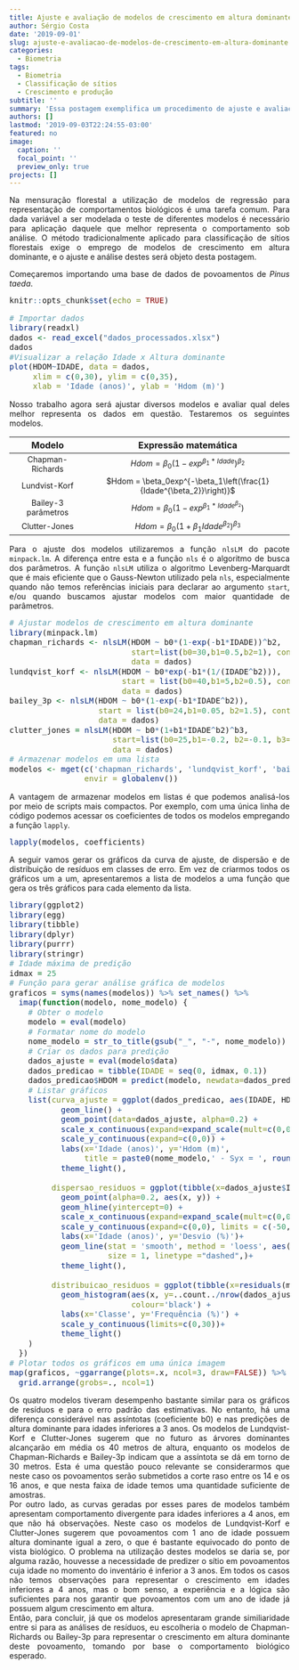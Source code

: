 ```yaml
---
title: Ajuste e avaliação de modelos de crescimento em altura dominante
author: Sérgio Costa
date: '2019-09-01'
slug: ajuste-e-avaliacao-de-modelos-de-crescimento-em-altura-dominante
categories:
  - Biometria
tags:
  - Biometria
  - Classificação de sítios
  - Crescimento e produção
subtitle: ''
summary: 'Essa postagem exemplifica um procedimento de ajuste e avaliação de modelos de crescimento em altura dominante.'
authors: []
lastmod: '2019-09-03T22:24:55-03:00'
featured: no
image:
  caption: ''
  focal_point: ''
  preview_only: true
projects: []
---
```

Na mensuração florestal a utilização de modelos de regressão para representação de comportamentos biológicos é uma tarefa comum. Para dada variável a ser modelada o teste  de diferentes modelos é necessário para aplicação daquele que melhor representa o comportamento sob análise. O método tradicionalmente aplicado para classificação de sítios florestais exige o emprego de modelos de crescimento em altura dominante, e o ajuste e análise destes será objeto desta postagem.
  
Começaremos importando uma base de dados de povoamentos de *Pinus taeda*. 
```r
knitr::opts_chunk$set(echo = TRUE)
```
```r
# Importar dados
library(readxl)
dados <- read_excel("dados_processados.xlsx")
dados
#Visualizar a relação Idade x Altura dominante
plot(HDOM~IDADE, data = dados,
     xlim = c(0,30), ylim = c(0,35),
     xlab = 'Idade (anos)', ylab = 'Hdom (m)')
````
  
Nosso trabalho agora será ajustar diversos modelos e avaliar qual deles melhor representa os dados em questão. Testaremos os seguintes modelos.


|Modelo             |Expressão matemática|
|:-----------------:|:-----------------------------------------------:|  
|Chapman-Richards   |$Hdom = \beta_0\left(1-exp^{\beta_1*Idade}\right)^{\beta_2}$|
|Lundvist-Korf      |$Hdom = \beta_0exp^{-\beta_1\left(\frac{1}{Idade^{\beta_2}}\right)}$|
|Bailey-3 parâmetros|$Hdom = \beta_0\left(1-exp^{\beta_1*Idade^{\beta_2}}\right)$|
|Clutter-Jones      |$Hdom = \beta_0\left(1+\beta_1Idade^{\beta_2}\right)^{\beta_3}$|

Para o ajuste dos modelos utilizaremos a função `nlsLM` do pacote `minpack.lm`. A diferença entre esta e a função `nls` é o algoritmo de busca dos parâmetros. A função `nlsLM` utiliza o algoritmo Levenberg-Marquardt que é mais eficiente que o Gauss-Newton utilizado pela `nls`, especialmente quando não temos referências iniciais para declarar ao argumento `start`, e/ou quando buscamos ajustar modelos com maior quantidade de parâmetros.
```r
# Ajustar modelos de crescimento em altura dominante
library(minpack.lm)
chapman_richards <- nlsLM(HDOM ~ b0*(1-exp(-b1*IDADE))^b2,
                          start=list(b0=30,b1=0.5,b2=1), control = nls.control(maxiter = 1024),
                          data = dados)
lundqvist_korf <- nlsLM(HDOM ~ b0*exp(-b1*(1/(IDADE^b2))),
                        start = list(b0=40,b1=5,b2=0.5), control = nls.control(maxiter = 1024),
                        data = dados)
bailey_3p <- nlsLM(HDOM ~ b0*(1-exp(-b1*IDADE^b2)),
                   start = list(b0=24,b1=0.05, b2=1.5), control = nls.control(maxiter = 1024),
                   data = dados)
clutter_jones = nlsLM(HDOM ~ b0*(1+b1*IDADE^b2)^b3,
                      start=list(b0=25,b1=-0.2, b2=-0.1, b3=20), control = nls.control(maxiter = 1024),
                      data = dados)
# Armazenar modelos em uma lista
modelos <- mget(c('chapman_richards', 'lundqvist_korf', 'bailey_3p', 'clutter_jones'),
                envir = globalenv())
````
A vantagem de armazenar modelos em listas é que podemos analisá-los por meio de scripts mais compactos. Por exemplo, com uma única linha de código podemos acessar os coeficientes de todos os modelos empregando a função `lapply`.
```r
lapply(modelos, coefficients)
````
A seguir vamos gerar os gráficos da curva de ajuste, de dispersão e de distribuição de resíduos em classes de erro. Em vez de criarmos todos os gráficos um a um, apresentaremos a lista de modelos a uma função que gera os três gráficos para cada elemento da lista. 
```r
library(ggplot2)
library(egg)
library(tibble)
library(dplyr)
library(purrr)
library(stringr)
# Idade máxima de predição
idmax = 25
# Função para gerar análise gráfica de modelos
graficos = syms(names(modelos)) %>% set_names() %>% 
  imap(function(modelo, nome_modelo) {
    # Obter o modelo
    modelo = eval(modelo)
    # Formatar nome do modelo
    nome_modelo = str_to_title(gsub("_", "-", nome_modelo))
    # Criar os dados para predição
    dados_ajuste = eval(modelo$data)
    dados_predicao = tibble(IDADE = seq(0, idmax, 0.1))
    dados_predicao$HDOM = predict(modelo, newdata=dados_predicao)
    # Listar gráficos
    list(curva_ajuste = ggplot(dados_predicao, aes(IDADE, HDOM)) +
           geom_line() +
           geom_point(data=dados_ajuste, alpha=0.2) +
           scale_x_continuous(expand=expand_scale(mult=c(0,0.01)), breaks = seq(0,idmax,2)) +
           scale_y_continuous(expand=c(0,0)) +
           labs(x='Idade (anos)', y='Hdom (m)',
                title = paste0(nome_modelo,' - Syx = ', round(summary(modelo)$sigma, 2)))+
           theme_light(),
         
         dispersao_residuos = ggplot(tibble(x=dados_ajuste$IDADE, y=residuals(modelo)/mean(x)*100)) +
           geom_point(alpha=0.2, aes(x, y)) +
           geom_hline(yintercept=0) +
           scale_x_continuous(expand=expand_scale(mult=c(0,0.01))) +
           scale_y_continuous(expand=c(0,0), limits = c(-50,50)) +
           labs(x='Idade (anos)', y='Desvio (%)')+
           geom_line(stat = 'smooth', method = 'loess', aes(x, y), color = 'red', alpha = .8,
                     size = 1, linetype ="dashed",)+
           theme_light(),
         
         distribuicao_residuos = ggplot(tibble(x=residuals(modelo)/mean(dados_ajuste$HDOM)*100)) +
           geom_histogram(aes(x, y=..count../nrow(dados_ajuste)*100), breaks=seq(-27.5,27.5,by=5),
                          colour='black') +
           labs(x='Classe', y='Frequência (%)') +
           scale_y_continuous(limits=c(0,30))+
           theme_light()
    )
  })
# Plotar todos os gráficos em uma única imagem
map(graficos, ~ggarrange(plots=.x, ncol=3, draw=FALSE)) %>% 
  grid.arrange(grobs=., ncol=1)
````
Os quatro modelos tiveram desempenho bastante similar para os gráficos de resíduos e para o erro padrão das estimativas. No entanto, há uma diferença considerável nas assíntotas (coeficiente b0) e nas predições de altura dominante para idades inferiores a 3 anos. Os modelos de Lundqvist-Korf e Clutter-Jones sugerem que no futuro as árvores dominantes alcançarão em média os 40 metros de altura, enquanto os modelos de Chapman-Richards e Bailey-3p indicam que a assíntota se dá em torno de 30 metros. Esta é uma questão pouco relevante se considerarmos que neste caso os povoamentos serão submetidos a corte raso entre os 14 e os 16 anos, e que nesta faixa de idade temos uma quantidade suficiente de amostras.  
Por outro lado, as curvas geradas por esses pares de modelos também apresentam comportamento divergente para idades inferiores a 4 anos, em que não há observações. Neste caso os modelos de Lundqvist-Korf e Clutter-Jones sugerem que povoamentos com 1 ano de idade possuem altura dominante igual a zero, o que é bastante equivocado do ponto de vista biológico. O problema na utilização destes modelos se daria se, por alguma razão, houvesse a necessidade de predizer o sítio em povoamentos cuja idade no momento do inventário é inferior a 3 anos. Em todos os casos não temos observações para representar o crescimento em idades inferiores a 4 anos, mas o bom senso, a experiência e a lógica são suficientes para nos garantir que povoamentos com um ano de idade já possuem algum crescimento em altura.  
Então, para concluir, já que os modelos apresentaram grande similiaridade entre si para as análises de resíduos, eu escolheria o modelo de Chapman-Richards ou Bailey-3p para representar o crescimento em altura dominante deste povoamento, tomando por base o comportamento biológico esperado.

<style>
body {
text-align: justify}
h1 {
text-align: center}
</style>
<style type="text/css">

body, td {
   font-size: 14px;
}
code.r{
  font-size: 14px;
}
pre {
  font-size: 14px
}
</style>